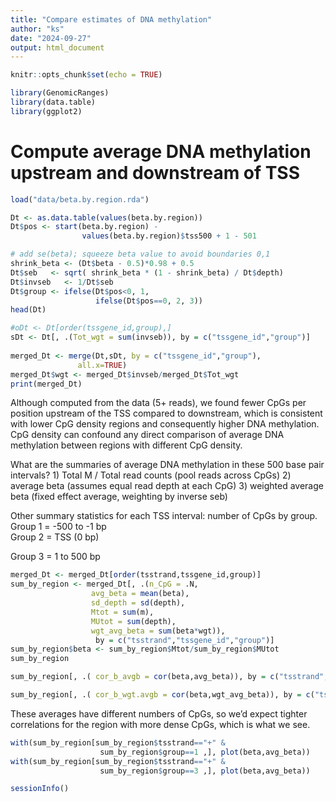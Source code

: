 ```yaml
---
title: "Compare estimates of DNA methylation"
author: "ks"
date: "2024-09-27"
output: html_document
---
```


```r
knitr::opts_chunk$set(echo = TRUE)
```

```r
library(GenomicRanges)
library(data.table)
library(ggplot2)
```

# Compute average DNA methylation upstream and downstream of TSS

```r
load("data/beta.by.region.rda")

Dt <- as.data.table(values(beta.by.region))
Dt$pos <- start(beta.by.region) - 
                values(beta.by.region)$tss500 + 1 - 501

# add se(beta); squeeze beta value to avoid boundaries 0,1
shrink_beta <- (Dt$beta - 0.5)*0.98 + 0.5
Dt$seb   <- sqrt( shrink_beta * (1 - shrink_beta) / Dt$depth)
Dt$invseb   <- 1/Dt$seb
Dt$group <- ifelse(Dt$pos<0, 1,
                   ifelse(Dt$pos==0, 2, 3))
head(Dt)
```

```r
#oDt <- Dt[order(tssgene_id,group),]
sDt <- Dt[, .(Tot_wgt = sum(invseb)), by = c("tssgene_id","group")]
                  
merged_Dt <- merge(Dt,sDt, by = c("tssgene_id","group"),
               all.x=TRUE)
merged_Dt$wgt <- merged_Dt$invseb/merged_Dt$Tot_wgt
print(merged_Dt)
```


Although computed from the data (5+ reads), we found fewer CpGs per position upstream of the TSS compared to downstream, which is consistent with lower CpG density regions and consequently higher DNA methylation. CpG density can confound any direct comparison of average DNA methylation between regions with different CpG density.

What are the summaries of average DNA methylation in these 500 base pair intervals?
1) Total M / Total read counts    (pool reads across CpGs)
2) average beta                   (assumes equal read depth at each CpG)
3) weighted average beta          (fixed effect average, weighting by inverse seb)

Other summary statistics for each TSS interval: number of CpGs by group.
\item Group 1 = -500 to -1 bp  
\item Group 2 = TSS (0 bp)  
\item Group 3 = 1 to 500 bp  
```r
merged_Dt <- merged_Dt[order(tsstrand,tssgene_id,group)]
sum_by_region <- merged_Dt[, .(n_CpG = .N, 
                  avg_beta = mean(beta), 
                  sd_depth = sd(depth),
                  Mtot = sum(m),
                  MUtot = sum(depth),
                  wgt_avg_beta = sum(beta*wgt)),
                   by = c("tsstrand","tssgene_id","group")]
sum_by_region$beta <- sum_by_region$Mtot/sum_by_region$MUtot
sum_by_region
```



```r
sum_by_region[, .( cor_b_avgb = cor(beta,avg_beta)), by = c("tsstrand","group")]
```

```r
sum_by_region[, .( cor_b_wgt.avgb = cor(beta,wgt_avg_beta)), by = c("tsstrand","group")]
```

These averages have different numbers of CpGs, so we'd expect tighter correlations 
for the region with more dense CpGs, which is what we see.

```r
with(sum_by_region[sum_by_region$tsstrand=="+" &
                    sum_by_region$group==1 ,], plot(beta,avg_beta))
with(sum_by_region[sum_by_region$tsstrand=="+" &
                    sum_by_region$group==3 ,], plot(beta,avg_beta))
```


```r
sessionInfo()
```

